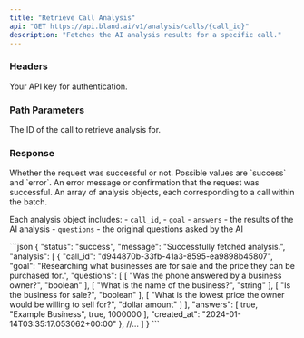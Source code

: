 ```yaml
---
title: "Retrieve Call Analysis"
api: "GET https://api.bland.ai/v1/analysis/calls/{call_id}"
description: "Fetches the AI analysis results for a specific call."
---
```


### Headers

<ParamField header="authorization" type="string" required>
  Your API key for authentication.
</ParamField>

### Path Parameters

<ParamField query="call_id" type="string" required>
    The ID of the call to retrieve analysis for.
</ParamField>

### Response

<ResponseField type="string" name="status">
  Whether the request was successful or not. Possible values are `success` and `error`.
</ResponseField>

<ResponseField type="string" name="message">
  An error message or confirmation that the request was successful.
</ResponseField>

<ResponseField type="array" name="analysis">
  An array of analysis objects, each corresponding to a call within the batch. 
  
  Each analysis object includes:
    - `call_id`, 
    - `goal`
    - `answers` - the results of the AI analysis
    - `questions` - the original questions asked by the AI
</ResponseField>

<ResponseExample>
```json
{
    "status": "success",
    "message": "Successfully fetched analysis.",
    "analysis": [
        {
            "call_id": "d944870b-33fb-41a3-8595-ea9898b45807",
            "goal": "Researching what businesses are for sale and the price they can be purchased for.",
            "questions": [
                [
                    "Was the phone answered by a business owner?",
                    "boolean"
                ],
                [
                    "What is the name of the business?",
                    "string"
                ],
                [
                    "Is the business for sale?",
                    "boolean"
                ],
                [
                    "What is the lowest price the owner would be willing to sell for?",
                    "dollar amount"
                ]
            ],
            "answers": [
                true,
                "Example Business",
                true,
                1000000
            ],
            "created_at": "2024-01-14T03:35:17.053062+00:00"
        },
        //...
    ]
}
```
</ResponseExample>



